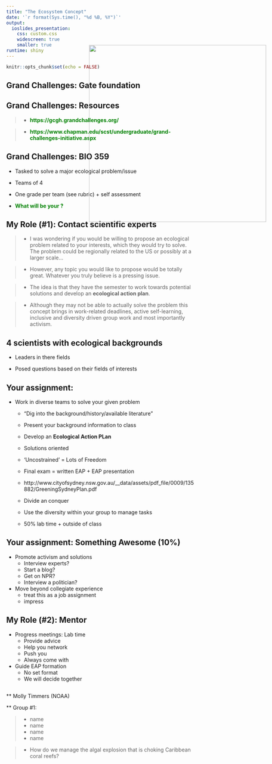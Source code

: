 ```yaml
---
title: "The Ecosystem Concept"
date: '`r format(Sys.time(), "%d %B, %Y")`'
output: 
  ioslides_presentation:
    css: custom.css
    widescreen: true
    smaller: true
runtime: shiny
---
```


```r
knitr::opts_chunk$set(echo = FALSE)
```

## Grand Challenges: Gate foundation

<IMG STYLE="position:absolute; TOP:175px; LEFT:450px; WIDTH:475px; HEIGHT:475px" SRC="images/gci1.png">

## Grand Challenges: Resources

>- <strong><span style="color:green">https://gcgh.grandchallenges.org/
</strong></span>

>- <strong><span style="color:green">https://www.chapman.edu/scst/undergraduate/grand-challenges-initiative.aspx</strong></span>

<IMG STYLE="position:absolute; TOP:175px; LEFT:450px; WIDTH:475px; HEIGHT:475px" SRC="images/gci2.png">

## Grand Challenges: BIO 359

* Tasked to solve a major ecological problem/issue
* Teams of 4
* One grade per team (see rubric) + self assessment

* <strong><span style="color:green">What will be your ?</strong></span>


## My Role (#1): Contact scientific experts

>- I was wondering if you would be willing to propose an ecological problem related to your interests, which they would try to solve. The problem could be regionally related to the US or possibly at a larger scale...

>- However, any topic you would like to propose would be totally great. Whatever you truly believe is a pressing issue.

>- The idea is that they have the semester to work towards potential solutions and develop an **ecological action plan**. 

>- Although they may not be able to actually solve the problem this concept brings in work-related deadlines, active self-learning, inclusive and diversity driven group work and most importantly activism. 


## 4 scientists with ecological backgrounds

* Leaders in there fields

* Posed questions based on their fields of interests


## Your assignment:

* Work in diverse teams to solve your given problem
  + "Dig into the background/history/available literature"
  + Present your background information to class
  
  + Develop an **Ecological Action PLan**
  + Solutions oriented
  + 'Uncostrained' = Lots of Freedom
  + Final exam = written EAP + EAP presentation
  + http://www.cityofsydney.nsw.gov.au/__data/assets/pdf_file/0009/135882/GreeningSydneyPlan.pdf
  
  + Divide an conquer
  + Use the diversity within your group to manage tasks
  + 50% lab time + outside of class
  
## Your assignment: Something Awesome (10%)

  * Promote activism and solutions
    + Interview experts?
    + Start a blog?
    + Get on NPR?
    + Interview a politician?
  
  * Move beyond collegiate experience
    + treat this as a job assignment
    + impress
  
## My Role (#2): Mentor

* Progress meetings: Lab time
  + Provide advice
  + Help you network
  + Push you
  + Always come with 

* Guide EAP formation
  + No set format
  + We will decide together
  
##
<IMG STYLE="position:absolute; TOP:175px; LEFT:450px; WIDTH:475px; HEIGHT:475px" SRC="images/areyouready.jpg">

** Molly Timmers (NOAA)

<IMG STYLE="position:absolute; TOP:175px; LEFT:450px; WIDTH:475px; HEIGHT:475px" SRC="images/areyouready.jpg">


** Group #1:

>- name
>- name
>- name
>- name

>- How do we manage the algal explosion that is choking Caribbean coral reefs?